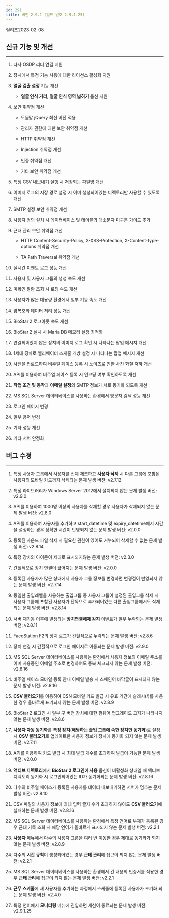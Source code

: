 ```yaml
---
id: 291
title: 버전 2.9.1 (빌드 번호 2.9.1.25)
---
```


릴리즈<Separator/>2023-02-08

## 신규 기능 및 개선

---

1. 타사 OSDP 리더 연결 지원

1. 장치에서 특정 기능 사용에 대한 라이선스 활성화 지원

1. **얼굴 검출 설정** 기능 개선

    * **얼굴 인식 거리**, **얼굴 인식 영역 넓히기** 옵션 지원

1. 보안 취약점 개선

    * 도움말 jQuery 최신 버전 적용

    * 관리자 권한에 대한 보안 취약점 개선

    * HTTP 취약점 개선

    * Injection 취약점 개선

    * 인증 취약점 개선

    * 기타 보안 취약점 개선

1. 특정 CSV 내보내기 실행 시 저장되는 파일명 개선

1. 이미지 로그의 저장 경로 설정 시 이미 생성되어있는 디렉토리만 사용할 수 있도록 개선

1. SMTP 설정 보안 취약점 개선

1. 사용자 정의 설치 시 데이터베이스 및 테이블의 대소문자 미구분 가이드 추가

1. 근태 관리 보안 취약점 개선

    * HTTP Content-Security-Policy, X-XSS-Protection, X-Content-type-options 취약점 개선

    * TA Path Traversal 취약점 개선

1. 실시간 이벤트 로그 성능 개선

1. 사용자 및 사용자 그룹의 생성 속도 개선

1. 미확인 알람 조회 시 로딩 속도 개선

1. 사용자가 많은 대용량 환경에서 일부 기능 속도 개선

1. 암복호화 데이터 처리 성능 개선

1. BioStar 2 로그아웃 속도 개선

1. BioStar 2 설치 시 Maria DB 메모리 설정 최적화

1. 연결되어있지 않은 장치의 이미지 로그 확인 시 나타나는 팝업 메시지 개선

1. 1세대 장치로 엘리베이터 스케줄 개방 설정 시 나타나는 팝업 메시지 개선

1. 사진을 업로드하여 비주얼 페이스 등록 시 노이즈로 인한 사진 화질 저하 개선

1. API를 이용하여 비주얼 페이스 등록 시 인코딩 여부 확인하도록 개선

1. **작업 조건 및 동작**과 **이메일 설정**의 SMTP 정보가 서로 동기화 되도록 개선

1. MS SQL Server 데이터베이스를 사용하는 환경에서 방문자 검색 성능 개선

1. 로그인 페이지 변경

1. 일부 용어 변경

1. 기타 성능 개선

1. 기타 서버 안정화

## 버그 수정

---

<BugLists>

1. 특정 사용자 그룹에서 사용자를 전체 체크하고 **사용자 삭제** 시 다른 그룹에 포함된 사용자의 모바일 카드까지 삭제되는 문제 <Badge>발생 버전: v2.7.12</Badge>

1. 특정 라이브러리가 Windows Server 2012에서 설치되지 않는 문제 <Badge>발생 버전: v2.9.0</Badge>

1. API를 이용하여 1000명 이상의 사용자를 삭제할 경우 사용자가 삭제되지 않는 문제 <Badge>발생 버전: v2.8.0</Badge>

1. API를 이용하여 사용자를 추가하고 start_datetime 및 expiry_datetime에서 시간을 설정하는 경우 정확한 시간이 반영되지 않는 문제 <Badge>발생 버전: v2.0.0</Badge>

1. 등록된 사운드 파일 삭제 시 필요한 권한이 있어도 거부되어 삭제할 수 없는 문제 <Badge>발생 버전: v2.8.14</Badge>

1. 특정 장치의 아이콘이 제대로 표시되지않는 문제 <Badge>발생 버전: v2.3.0</Badge>

1. 간헐적으로 장치 연결이 끊어지는 문제 <Badge>발생 버전: v2.0.0</Badge>

1. 등록된 사용자가 많은 상태에서 사용자 그룹 정보를 변경하면 변경점이 반영되지 않는 문제 <Badge>발생 버전: v2.7.14</Badge>

1. 동일한 출입레벨을 사용하는 출입그룹 중 사용자 그룹이 설정된 출입그룹 삭제 시 사용자 그룹에 포함된 사용자가 단독으로 추가되어있는 다른 출입그룹에서도 삭제되는 문제 <Badge>발생 버전: v2.8.14</Badge>

1. 서버 재기동 이후에 발생되는 **장치연결해제 감지** 이벤트가 일부 누락되는 문제 <Badge>발생 버전: v2.8.11</Badge>

1. FaceStation F2의 장치 로그가 간헐적으로 누락되는 문제 <Badge>발생 버전: v2.8.6</Badge>

1. 장치 연결 시 간헐적으로 로그인 페이지로 이동되는 문제 <Badge>발생 버전: v2.9.0</Badge>

1. MS SQL Server 데이터베이스를 사용하는 환경에서 사용자 정보의 이메일 주소를 이미 사용중인 이메일 주소로 변경하여도 중복 체크되지 않는 문제 <Badge>발생 버전: v2.8.16</Badge>

1. 비주얼 페이스 모바일 등록 안내 이메일 발송 시 스페인어 바닥글이 표시되지 않는 문제 <Badge>발생 버전: v2.8.16</Badge>

1. **CSV 불러오기**를 이용하여 CSN 모바일 카드 발급 시 유효 기간에 슬래시(/)를 사용한 경우 올바르게 표기되지 않는 문제 <Badge>발생 버전: v2.8.9</Badge>

1. BioStar 2 로그인 시 일부 구 버전 장치에 대한 펌웨어 업그레이드 고지가 나타나지 않는 문제 <Badge>발생 버전: v2.8.6</Badge>

1. **사용자 자동 동기화**를 **특정 장치**(**해당하는 출입 그룹에 속한 장치만 동기화**)로 설정 시 **CSV 불러오기**로 업데이트한 사용자 정보가 장치에 동기화 되지 않는 문제 <Badge>발생 버전: v2.7.11</Badge>

1. API를 이용하여 카드 발급 시 최대 발급 개수를 초과하여 발급이 가능한 문제 <Badge>발생 버전: v2.0.0</Badge>

1. **액티브 디렉토리**에서 **BioStar 2 로그인에 사용** 옵션이 비활성화 상태일 때 액티브 디렉토리 동기화 시 로그인되어있는 ID가 동기화되는 문제 <Badge>발생 버전: v2.8.16</Badge>

1. 다수의 비주얼 페이스가 등록된 사용자를 데이터 내보내기하면 서버가 멈추는 문제 <Badge>발생 버전: v2.8.10</Badge>

1. CSV 파일의 사용자 정보에 최대 입력 글자 수가 초과하지 않아도 **CSV 불러오기**에 실패하는 문제 <Badge>발생 버전: v2.8.16</Badge>

1. MS SQL Server 데이터베이스를 사용하는 환경에서 특정 언어로 부재가 등록된 경우 근태 기록 조회 시 해당 언어가 올바르게 표시되지 않는 문제 <Badge>발생 버전: v2.2.1</Badge>

1. **사용자** 메뉴에서 다수의 사용자 그룹을 여러 번 이동한 경우 제대로 동기화가 되지 않는 문제 <Badge>발생 버전: v2.8.9</Badge>

1. 다수의 **시간 규칙**이 생성되어있는 경우 **근태 관리**에 접근이 되지 않는 문제 <Badge>발생 버전: v2.2.1</Badge>

1. MS SQL Server 데이터베이스를 사용하는 환경에서 긴 내용의 인증서를 적용한 경우 **근태 관리**에 접근이 되지 않는 문제 <Badge>발생 버전: v2.2.1</Badge>

1. **근무 스케줄**에 새 사용자를 추가하는 과정에서 스케줄에 등록된 사용자가 초기화 되는 문제 <Badge>발생 버전: v2.4.0</Badge>

1. 특정 언어에서 **모니터링** 메뉴에 진입하면 세션이 종료되는 문제 <Badge>발생 버전: v2.9.1.25</Badge>

</BugLists>